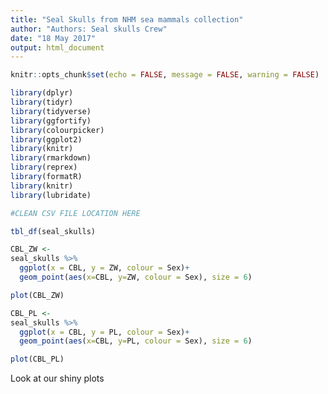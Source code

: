 ```yaml
---
title: "Seal Skulls from NHM sea mammals collection"
author: "Authors: Seal skulls Crew"
date: "18 May 2017"
output: html_document
---
```


```r
knitr::opts_chunk$set(echo = FALSE, message = FALSE, warning = FALSE)
```

```r
library(dplyr)
library(tidyr)
library(tidyverse)
library(ggfortify)
library(colourpicker)
library(ggplot2)
library(knitr)
library(rmarkdown)
library(reprex)
library(formatR)
library(knitr)
library(lubridate)
```

```r
#CLEAN CSV FILE LOCATION HERE
```

```r
tbl_df(seal_skulls)
```


```r
CBL_ZW <-
seal_skulls %>%
  ggplot(x = CBL, y = ZW, colour = Sex)+
  geom_point(aes(x=CBL, y=ZW, colour = Sex), size = 6)
```

```r
plot(CBL_ZW)
```

```r
CBL_PL <-
seal_skulls %>%
  ggplot(x = CBL, y = PL, colour = Sex)+
  geom_point(aes(x=CBL, y=PL, colour = Sex), size = 6)
```

```r
plot(CBL_PL)
```
Look at our shiny plots